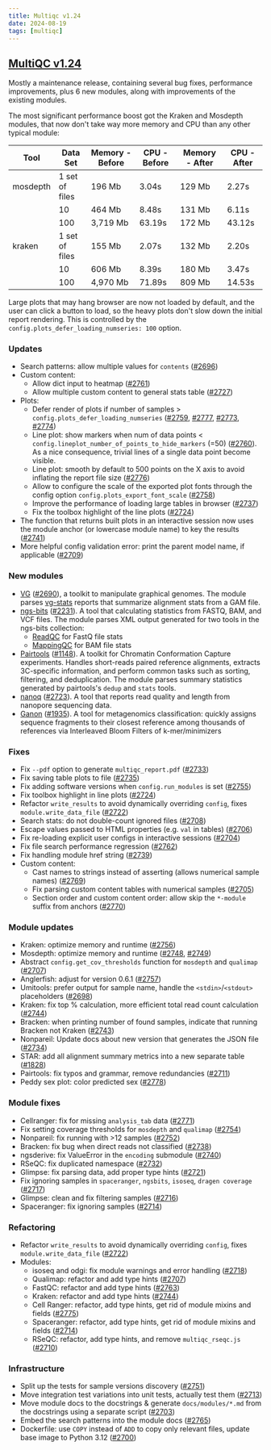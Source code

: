 ```yaml
---
title: Multiqc v1.24
date: 2024-08-19
tags: [multiqc]
---
```


## [MultiQC v1.24](https://github.com/MultiQC/MultiQC/releases/tag/v1.24)

Mostly a maintenance release, containing several bug fixes, performance improvements,
plus 6 new modules, along with improvements of the existing modules.

The most significant performance boost got the Kraken and Mosdepth modules, that now don't
take way more memory and CPU than any other typical module:

| Tool     | Data Set       | Memory - Before | CPU - Before | Memory - After | CPU - After |
| -------- | -------------- | --------------- | ------------ | -------------- | ----------- |
| mosdepth | 1 set of files | 196 Mb          | 3.04s        | 129 Mb         | 2.27s       |
|          | 10             | 464 Mb          | 8.48s        | 131 Mb         | 6.11s       |
|          | 100            | 3,719 Mb        | 63.19s       | 172 Mb         | 43.12s      |
| kraken   | 1 set of files | 155 Mb          | 2.07s        | 132 Mb         | 2.20s       |
|          | 10             | 606 Mb          | 8.39s        | 180 Mb         | 3.47s       |
|          | 100            | 4,970 Mb        | 71.89s       | 809 Mb         | 14.53s      |

Large plots that may hang browser are now not loaded by default, and the user can click
a button to load, so the heavy plots don't slow down the initial report rendering. This
is controlled by the `config.plots_defer_loading_numseries: 100` option.

### Updates

- Search patterns: allow multiple values for `contents` ([#2696](https://github.com/MultiQC/MultiQC/pull/2696))
- Custom content:
  - Allow dict input to heatmap ([#2761](https://github.com/MultiQC/MultiQC/pull/2761))
  - Allow multiple custom content to general stats table ([#2727](https://github.com/MultiQC/MultiQC/pull/2727))
- Plots:
  - Defer render of plots if number of samples > `config.plots_defer_loading_numseries` ([#2759](https://github.com/MultiQC/MultiQC/pull/2759), [#2777](https://github.com/MultiQC/MultiQC/pull/2777), [#2773](https://github.com/MultiQC/MultiQC/pull/2773), [#2774](https://github.com/MultiQC/MultiQC/pull/2774))
  - Line plot: show markers when num of data points < `config.lineplot_number_of_points_to_hide_markers` (=50) ([#2760](https://github.com/MultiQC/MultiQC/pull/2760)). As a nice consequence, trivial lines of a single data point become visible.
  - Line plot: smooth by default to 500 points on the X axis to avoid inflating the report file size ([#2776](https://github.com/MultiQC/MultiQC/pull/2776))
  - Allow to configure the scale of the exported plot fonts through the config option `config.plots_export_font_scale` ([#2758](https://github.com/MultiQC/MultiQC/pull/2758))
  - Improve the performance of loading large tables in browser ([#2737](https://github.com/MultiQC/MultiQC/pull/2737))
  - Fix the toolbox highlight of the line plots ([#2724](https://github.com/MultiQC/MultiQC/pull/2724))
- The function that returns built plots in an interactive session now uses the module anchor (or lowercase module name) to key the results ([#2741](https://github.com/MultiQC/MultiQC/pull/2741))
- More helpful config validation error: print the parent model name, if applicable ([#2709](https://github.com/MultiQC/MultiQC/pull/2709))

### New modules

- [VG](https://github.com/vgteam/vg) ([#2690](https://github.com/MultiQC/MultiQC/pull/2690)), a toolkit to manipulate graphical genomes. The module parses [vg-stats](https://github.com/vgteam/vg/wiki/Mapping-short-reads-with-Giraffe#evaluating-with-vg-stats) reports that summarize alignment stats from a GAM file.
- [ngs-bits](<(https://github.com/imgag/ngs-bits)>) ([#2231](https://github.com/MultiQC/MultiQC/pull/2231)). A tool that calculating statistics from FASTQ, BAM, and VCF files. The module parses XML output generated for two tools in the ngs-bits collection:
  - [ReadQC](https://github.com/imgag/ngs-bits/blob/master/doc/tools/ReadQC.md) for FastQ file stats
  - [MappingQC](https://github.com/imgag/ngs-bits/blob/master/doc/tools/MappingQC.md) for BAM file stats
- [Pairtools](https://github.com/mirnylab/pairtools) ([#1148](https://github.com/MultiQC/MultiQC/pull/1148)). A toolkit for Chromatin Conformation Capture experiments. Handles short-reads paired reference alignments, extracts 3C-specific information, and perform common tasks such as sorting, filtering, and deduplication. The module parses summary statistics generated by pairtools's `dedup` and `stats` tools.
- [nanoq](https://github.com/nerdna/nanoq/) ([#2723](https://github.com/MultiQC/MultiQC/pull/2723)). A tool that reports read quality and length from nanopore sequencing data.
- [Ganon](https://pirovc.github.io/ganon/) ([#1935](https://github.com/MultiQC/MultiQC/pull/1935)). A tool for metagenomics classification: quickly assigns sequence fragments to their closest reference among thousands of references via Interleaved Bloom Filters of k-mer/minimizers

### Fixes

- Fix `--pdf` option to generate `multiqc_report.pdf` ([#2733](https://github.com/MultiQC/MultiQC/pull/2733))
- Fix saving table plots to file ([#2735](https://github.com/MultiQC/MultiQC/pull/2735))
- Fix adding software versions when `config.run_modules` is set ([#2755](https://github.com/MultiQC/MultiQC/pull/2755))
- Fix toolbox highlight in line plots ([#2724](https://github.com/MultiQC/MultiQC/pull/2724))
- Refactor `write_results` to avoid dynamically overriding `config`, fixes `module.write_data_file` ([#2722](https://github.com/MultiQC/MultiQC/pull/2722))
- Search stats: do not double-count ignored files ([#2708](https://github.com/MultiQC/MultiQC/pull/2708))
- Escape values passed to HTML properties (e.g. `val` in tables) ([#2706](https://github.com/MultiQC/MultiQC/pull/2706))
- Fix re-loading explicit user configs in interactive sessions ([#2704](https://github.com/MultiQC/MultiQC/pull/2704))
- Fix file search performance regression ([#2762](https://github.com/MultiQC/MultiQC/pull/2762))
- Fix handling module href string ([#2739](https://github.com/MultiQC/MultiQC/pull/2739))
- Custom content:
  - Cast names to strings instead of asserting (allows numerical sample names) ([#2769](https://github.com/MultiQC/MultiQC/pull/2769))
  - Fix parsing custom content tables with numerical samples ([#2705](https://github.com/MultiQC/MultiQC/pull/2705))
  - Section order and custom content order: allow skip the `*-module` suffix from anchors ([#2770](https://github.com/MultiQC/MultiQC/pull/2770))

### Module updates

- Kraken: optimize memory and runtime ([#2756](https://github.com/MultiQC/MultiQC/pull/2756))
- Mosdepth: optimize memory and runtime ([#2748](https://github.com/MultiQC/MultiQC/pull/2748), [#2749](https://github.com/MultiQC/MultiQC/pull/2749))
- Abstract `config.get_cov_thresholds` function for `mosdepth` and `qualimap` ([#2707](https://github.com/MultiQC/MultiQC/pull/2707))
- Anglerfish: adjust for version 0.6.1 ([#2757](https://github.com/MultiQC/MultiQC/pull/2757))
- Umitools: prefer output for sample name, handle the `<stdin>`/`<stdout>` placeholders ([#2698](https://github.com/MultiQC/MultiQC/pull/2698))
- Kraken: fix top % calculation, more efficient total read count calculation ([#2744](https://github.com/MultiQC/MultiQC/pull/2744))
- Bracken: when printing number of found samples, indicate that running Bracken not Kraken ([#2743](https://github.com/MultiQC/MultiQC/pull/2743))
- Nonpareil: Update docs about new version that generates the JSON file ([#2734](https://github.com/MultiQC/MultiQC/pull/2734))
- STAR: add all alignment summary metrics into a new separate table ([#1828](https://github.com/MultiQC/MultiQC/pull/1828))
- Pairtools: fix typos and grammar, remove redundancies ([#2711](https://github.com/MultiQC/MultiQC/pull/2711))
- Peddy sex plot: color predicted sex ([#2778](https://github.com/MultiQC/MultiQC/pull/2778))

### Module fixes

- Cellranger: fix for missing `analysis_tab` data ([#2771](https://github.com/MultiQC/MultiQC/pull/2771))
- Fix setting coverage thresholds for `mosdepth` and `qualimap` ([#2754](https://github.com/MultiQC/MultiQC/pull/2754))
- Nonpareil: fix running with >12 samples ([#2752](https://github.com/MultiQC/MultiQC/pull/2752))
- Bracken: fix bug when direct reads not classified ([#2738](https://github.com/MultiQC/MultiQC/pull/2738))
- ngsderive: fix ValueError in the `encoding` submodule ([#2740](https://github.com/MultiQC/MultiQC/pull/2740))
- RSeQC: fix duplicated namespace ([#2732](https://github.com/MultiQC/MultiQC/pull/2732))
- Glimpse: fix parsing data, add proper type hints ([#2721](https://github.com/MultiQC/MultiQC/pull/2721))
- Fix ignoring samples in `spaceranger`, `ngsbits`, `isoseq`, `dragen coverage` ([#2717](https://github.com/MultiQC/MultiQC/pull/2717))
- Glimpse: clean and fix filtering samples ([#2716](https://github.com/MultiQC/MultiQC/pull/2716))
- Spaceranger: fix ignoring samples ([#2714](https://github.com/MultiQC/MultiQC/pull/2714))

### Refactoring

- Refactor `write_results` to avoid dynamically overriding `config`, fixes `module.write_data_file` ([#2722](https://github.com/MultiQC/MultiQC/pull/2722))
- Modules:
  - isoseq and odgi: fix module warnings and error handling ([#2718](https://github.com/MultiQC/MultiQC/pull/2718))
  - Qualimap: refactor and add type hints ([#2707](https://github.com/MultiQC/MultiQC/pull/2707))
  - FastQC: refactor and add type hints ([#2763](https://github.com/MultiQC/MultiQC/pull/2763))
  - Kraken: refactor and add type hints ([#2744](https://github.com/MultiQC/MultiQC/pull/2744))
  - Cell Ranger: refactor, add type hints, get rid of module mixins and fields ([#2775](https://github.com/MultiQC/MultiQC/pull/2775))
  - Spaceranger: refactor, add type hints, get rid of module mixins and fields ([#2714](https://github.com/MultiQC/MultiQC/pull/2714))
  - RSeQC: refactor, add type hints, and remove `multiqc_rseqc.js` ([#2710](https://github.com/MultiQC/MultiQC/pull/2710))

### Infrastructure

- Split up the tests for sample versions discovery ([#2751](https://github.com/MultiQC/MultiQC/pull/2751))
- Move integration test variations into unit tests, actually test them ([#2713](https://github.com/MultiQC/MultiQC/pull/2713))
- Move module docs to the docstrings & generate `docs/modules/*.md` from the docstrings using a separate script ([#2703](https://github.com/MultiQC/MultiQC/pull/2703))
- Embed the search patterns into the module docs ([#2765](https://github.com/MultiQC/MultiQC/pull/2765))
- Dockerfile: use `COPY` instead of `ADD` to copy only relevant files, update base image to Python 3.12 ([#2700](https://github.com/MultiQC/MultiQC/pull/2700))

